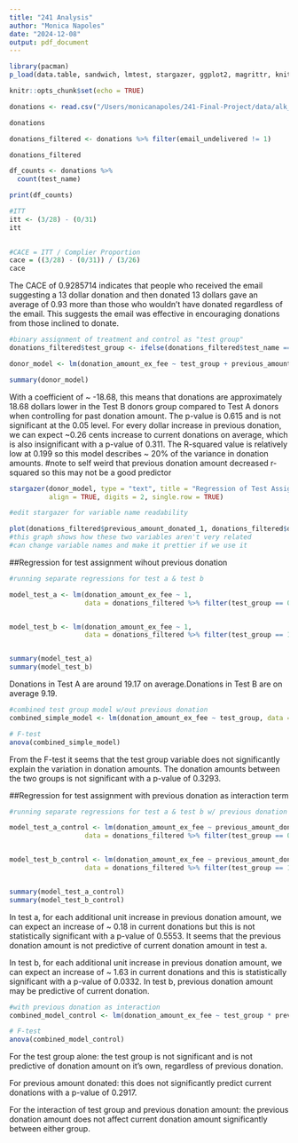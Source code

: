 ```yaml
---
title: "241 Analysis"
author: "Monica Napoles"
date: "2024-12-08"
output: pdf_document
---
```


```r
library(pacman)
p_load(data.table, sandwich, lmtest, stargazer, ggplot2, magrittr, knitr, dplyr)

```

```r
knitr::opts_chunk$set(echo = TRUE)
```

```r

donations <- read.csv("/Users/monicanapoles/241-Final-Project/data/alk_donations_total_ex_fee.csv", stringsAsFactors = FALSE)

donations

```
```r
donations_filtered <- donations %>% filter(email_undelivered != 1)

donations_filtered
```

```r
df_counts <- donations %>%
  count(test_name)

print(df_counts)

#ITT
itt <- (3/28) - (0/31)
itt
  
```

```r

#CACE = ITT / Complier Proportion
cace = ((3/28) - (0/31)) / (3/26)
cace

```
The CACE of 0.9285714 indicates that people who received the email suggesting a 13 dollar donation and then donated 13 dollars gave an average of 0.93 more than those who wouldn't have donated regardless of the email. This suggests the email was effective in encouraging donations from those inclined to donate.
```r
#binary assignment of treatment and control as "test group"
donations_filtered$test_group <- ifelse(donations_filtered$test_name == "Test B", 1, 0)

donor_model <- lm(donation_amount_ex_fee ~ test_group + previous_amount_donated_1, data = donations_filtered)

summary(donor_model)

```
With a coefficient of ~ -18.68, this means that donations are approximately 18.68 dollars lower in the Test B donors group compared to Test A donors when controlling for past donation amount. The p-value is 0.615 and is not significant at the 0.05 level. For every dollar increase in previous donation, we can expect ~0.26 cents increase to current donations on average, which is also insignificant with a p-value of 0.311. The R-squared value is relatively low at 0.199 so this model describes ~ 20% of the variance in donation amounts. #note to self weird that previous donation amount decreased r-squared so this may not be a good predictor

```r
stargazer(donor_model, type = "text", title = "Regression of Test Assignment & Previous Donation Amount on Current Donation", 
          align = TRUE, digits = 2, single.row = TRUE)

#edit stargazer for variable name readability 
```
```r
plot(donations_filtered$previous_amount_donated_1, donations_filtered$donation_amount_ex_fee)
#this graph shows how these two variables aren't very related 
#can change variable names and make it prettier if we use it 

```
##Regression for test assignment wihout previous donation 
```r
#running separate regressions for test a & test b

model_test_a <- lm(donation_amount_ex_fee ~ 1, 
                   data = donations_filtered %>% filter(test_group == 0))


model_test_b <- lm(donation_amount_ex_fee ~ 1, 
                   data = donations_filtered %>% filter(test_group == 1))


summary(model_test_a)
summary(model_test_b)

```
Donations in Test A are around 19.17 on average.Donations in Test B are on average 9.19. 
```r
#combined test group model w/out previous donation 
combined_simple_model <- lm(donation_amount_ex_fee ~ test_group, data = donations_filtered)

# F-test 
anova(combined_simple_model)

```
From the F-test it seems that the test group variable does not significantly explain the variation in donation amounts. The donation amounts between the two groups is not significant with a p-value of 0.3293. 


##Regression for test assignment with previous donation as interaction term 
```r
#running separate regressions for test a & test b w/ previous donation as interaction 

model_test_a_control <- lm(donation_amount_ex_fee ~ previous_amount_donated_1, 
                   data = donations_filtered %>% filter(test_group == 0))


model_test_b_control <- lm(donation_amount_ex_fee ~ previous_amount_donated_1, 
                   data = donations_filtered %>% filter(test_group == 1))


summary(model_test_a_control)
summary(model_test_b_control)
```
In test a, for each additional unit increase in previous donation amount, we can expect an increase of ~ 0.18 in current donations but this is not statistically significant with a p-value of 0.5553. It seems that the previous donation amount is not predictive of current donation amount in test a. 

In test b, for each additional unit increase in previous donation amount, we can expect an increase of ~ 1.63 in current donations and this is statistically significant with a p-value of 0.0332. In test b, previous donation amount may be predictive of current donation. 
```r
#with previous donation as interaction 
combined_model_control <- lm(donation_amount_ex_fee ~ test_group * previous_amount_donated_1, data = donations_filtered)

# F-test 
anova(combined_model_control)
```
For the test group alone: the test group is not significant and is not predictive of donation amount on it's own, regardless of previous donation. 

For previous amount donated: this does not significantly predict current donations with a p-value of 0.2917. 

For the interaction of test group and previous donation amount: the previous donation amount does not affect current donation amount significantly between either group. 



